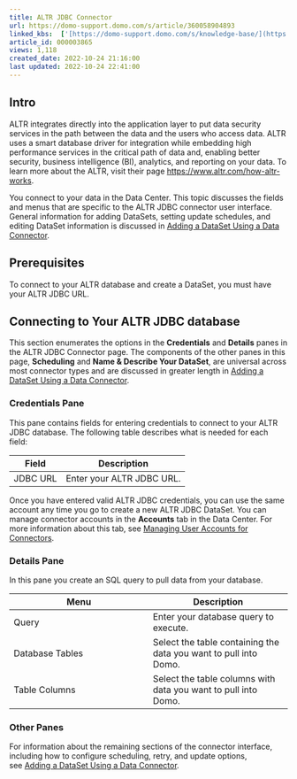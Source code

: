 ```yaml
---
title: ALTR JDBC Connector
url: https://domo-support.domo.com/s/article/360058904893
linked_kbs:  ['[https://domo-support.domo.com/s/knowledge-base/](https://domo-support.domo.com/s/knowledge-base/)', '[https://domo-support.domo.com/s/](https://domo-support.domo.com/s/)', '[https://domo-support.domo.com/s/topic/0TO5w000000ZammGAC](https://domo-support.domo.com/s/topic/0TO5w000000ZammGAC)', '[https://domo-support.domo.com/s/topic/0TO5w000000ZanLGAS](https://domo-support.domo.com/s/topic/0TO5w000000ZanLGAS)', '[https://domo-support.domo.com/s/topic/0TO5w000000ZaojGAC](https://domo-support.domo.com/s/topic/0TO5w000000ZaojGAC)', '[https://domo-support.domo.com/s/article/360042926274](https://domo-support.domo.com/s/article/360042926274)', '[https://domo-support.domo.com/s/article/360042926054](https://domo-support.domo.com/s/article/360042926054)', '[https://domo-support.domo.com/s/article/360058904893](https://domo-support.domo.com/s/article/360058904893)', '[https://domo-support.domo.com/s/topic/0TO5w000000ZaojGAC/database-connectors](https://domo-support.domo.com/s/topic/0TO5w000000ZaojGAC/database-connectors)', '[https://domo-support.domo.com/s/article/360043429933](https://domo-support.domo.com/s/article/360043429933)', '[https://domo-support.domo.com/s/article/360043429953](https://domo-support.domo.com/s/article/360043429953)', '[https://domo-support.domo.com/s/article/360042925494](https://domo-support.domo.com/s/article/360042925494)', '[https://domo-support.domo.com/s/article/4408174643607](https://domo-support.domo.com/s/article/4408174643607)', '[https://domo-support.domo.com/s/article/360043429913](https://domo-support.domo.com/s/article/360043429913)', '[https://domo-support.domo.com/s/login/](https://domo-support.domo.com/s/login/)']
article_id: 000003865
views: 1,118
created_date: 2022-10-24 21:16:00
last updated: 2022-10-24 22:41:00
---
```




Intro
-----


ALTR integrates directly into the application layer to put data security services in the path between the data and the users who access data. ALTR uses a smart database driver for integration while embedding high performance services in the critical path of data and, enabling better security, business intelligence (BI), analytics, and reporting on your data. To learn more about the ALTR, visit their page <https://www.altr.com/how-altr-works>.


You connect to your data in the Data Center. This topic discusses the fields and menus that are specific to the ALTR JDBC connector user interface. General information for adding DataSets, setting update schedules, and editing DataSet information is discussed in [Adding a DataSet Using a Data Connector](/s/article/360042926274 "Adding a DataSet Using a Data Connector").


Prerequisites
-------------


To connect to your ALTR database and create a DataSet, you must have your ALTR JDBC URL.


Connecting to Your ALTR JDBC database
-------------------------------------


This section enumerates the options in the **Credentials** and **Details** panes in the ALTR JDBC Connector page. The components of the other panes in this page, **Scheduling** and **Name & Describe Your DataSet**, are universal across most connector types and are discussed in greater length in [Adding a DataSet Using a Data Connector](/s/article/360042926274 "Adding a DataSet Using a Data Connector").


### Credentials Pane


This pane contains fields for entering credentials to connect to your ALTR JDBC database. The following table describes what is needed for each field:  




| Field | Description |
| --- | --- |
| JDBC URL | Enter your ALTR JDBC URL. |


Once you have entered valid ALTR JDBC credentials, you can use the same account any time you go to create a new ALTR JDBC DataSet. You can manage connector accounts in the **Accounts** tab in the Data Center. For more information about this tab, see [Managing User Accounts for Connectors](/s/article/360042926054 "Managing User Accounts for Connectors").


### Details Pane


In this pane you create an SQL query to pull data from your database.




| Menu | Description |
| --- | --- |
| Query | Enter your database query to execute. |
| Database Tables | Select the table containing the data you want to pull into Domo. |
| Table Columns | Select the table columns with data you want to pull into Domo.  |


### Other Panes


For information about the remaining sections of the connector interface, including how to configure scheduling, retry, and update options, see [Adding a DataSet Using a Data Connector](/s/article/360042926274 "Adding a DataSet Using a Data Connector").

